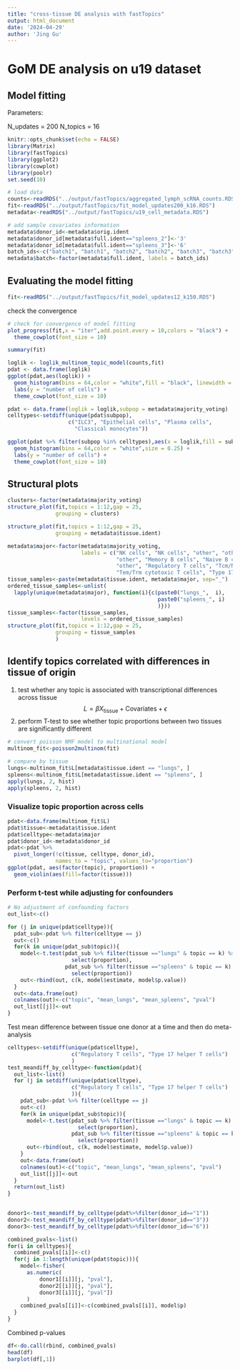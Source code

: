 ```yaml
---
title: "cross-tissue DE analysis with fastTopics"
output: html_document
date: '2024-04-29'
author: 'Jing Gu'
---
```

# GoM DE analysis on u19 dataset

## Model fitting 

Parameters: 

N_updates = 200
N_topics = 16
```r
knitr::opts_chunk$set(echo = FALSE)
library(Matrix)
library(fastTopics)
library(ggplot2)
library(cowplot)
library(poolr)
set.seed(10)

# load data
counts<-readRDS("../output/fastTopics/aggregated_lymph_scRNA_counts.RDS")
fit<-readRDS("../output/fastTopics/fit_model_updates200_k16.RDS")
metadata<-readRDS("../output/fastTopics/u19_cell_metadata.RDS")

# add sample covariates information
metadata$donor_id<-metadata$orig.ident
metadata$donor_id[metadata$full.ident=="spleens_2"]<-'3'
metadata$donor_id[metadata$full.ident=="spleens_3"]<-'6'
batch_ids<-c("batch1", "batch1", "batch2", "batch2", "batch3", "batch3", "batch1", "batch2", "batch3")
metadata$batch<-factor(metadata$full.ident, labels = batch_ids)


```


## Evaluating the model fitting
```r
fit<-readRDS("../output/fastTopics/fit_model_updates12_k150.RDS")
```

check the convergence
```r
# check for convergence of model fitting 
plot_progress(fit,x = "iter",add.point.every = 10,colors = "black") +
  theme_cowplot(font_size = 10)

summary(fit)
```

```r
loglik <- loglik_multinom_topic_model(counts,fit)
pdat <- data.frame(loglik)
ggplot(pdat,aes(loglik)) +
  geom_histogram(bins = 64,color = "white",fill = "black", linewidth = 0.25) +
  labs(y = "number of cells") +
  theme_cowplot(font_size = 10)

```

```r
pdat <- data.frame(loglik = loglik,subpop = metadata$majority_voting)
celltypes<-setdiff(unique(pdat$subpop),
                   c("ILC3", "Epithelial cells", "Plasma cells",
                     "Classical monocytes"))

ggplot(pdat %>% filter(subpop %in% celltypes),aes(x = loglik,fill = subpop)) +
  geom_histogram(bins = 64,color = "white",size = 0.25) +
  labs(y = "number of cells") +
  theme_cowplot(font_size = 10)
```
## Structural plots
```r
clusters<-factor(metadata$majority_voting)
structure_plot(fit,topics = 1:12,gap = 25,
               grouping = clusters) 
```

```r
structure_plot(fit,topics = 1:12,gap = 25,
               grouping = metadata$tissue.ident) 
```
```r
metadata$major<-factor(metadata$majority_voting, 
                       labels = c("NK cells", "NK cells", "other", "other",
                                  "other", "Memory B cells", "Naive B cells",
                                  "other", "Regulatory T cells", "Tcm/Naive helper T cells",
                                  "Tem/Trm cytotoxic T cells", "Type 17 helper T cells"))
tissue_samples<-paste(metadata$tissue.ident, metadata$major, sep="_")
ordered_tissue_samples<-unlist(
  lapply(unique(metadata$major), function(i){c(paste0("lungs_",  i),
                                               paste0("spleens_", i)
                                               )}))
tissue_samples<-factor(tissue_samples,
                       levels = ordered_tissue_samples)
structure_plot(fit,topics = 1:12,gap = 25,
               grouping = tissue_samples
               ) 
```



## Identify topics correlated with differences in tissue of origin
1. test whether any topic is associated with transcriptional differences across tissue
$$
L  = \beta X_{\text{tissue}} + \text{Covariates} + \epsilon
$$
2. perform T-test to see whether topic proportions between two tissues are significantly different
```r
# convert poisson NMF model to multinational model
multinom_fit<-poisson2multinom(fit)

# compare by tissue
lungs<-multinom_fit$L[metadata$tissue.ident == "lungs", ]
spleens<-multinom_fit$L[metadata$tissue.ident == "spleens", ]
apply(lungs, 2, hist)
apply(spleens, 2, hist)
```
### Visualize topic proportion across cells

```r
pdat<-data.frame(multinom_fit$L)
pdat$tissue<-metadata$tissue.ident
pdat$celltype<-metadata$major
pdat$donor_id<-metadata$donor_id
pdat<-pdat %>%
  pivot_longer(!c(tissue, celltype, donor_id), 
               names_to = "topic", values_to="proportion")
ggplot(pdat, aes(factor(topic), proportion)) + 
  geom_violin(aes(fill=factor(tissue)))
```
### Perform t-test while adjusting for confounders

```r
# No adjustment of confounding factors
out_list<-c()

for (j in unique(pdat$celltype)){
  pdat_sub<-pdat %>% filter(celltype == j)
  out<-c()
  for(k in unique(pdat_sub$topic)){
    model<-t.test(pdat_sub %>% filter(tissue =="lungs" & topic == k) %>% 
                    select(proportion),
                  pdat_sub %>% filter(tissue =="spleens" & topic == k) %>% 
                    select(proportion))
    out<-rbind(out, c(k, model$estimate, model$p.value))
  }
  out<-data.frame(out)
  colnames(out)<-c("topic", "mean_lungs", "mean_spleens", "pval")
  out_list[[j]]<-out
}

```
Test mean difference between tissue one donor at a time and then do meta-analysis

```r
celltypes<-setdiff(unique(pdat$celltype),
                    c("Regulatory T cells", "Type 17 helper T cells")
                    )
test_meandiff_by_celltype<-function(pdat){
  out_list<-list()
  for (j in setdiff(unique(pdat$celltype),
                    c("Regulatory T cells", "Type 17 helper T cells")
                    )){
    pdat_sub<-pdat %>% filter(celltype == j)
    out<-c()
    for(k in unique(pdat_sub$topic)){
      model<-t.test(pdat_sub %>% filter(tissue =="lungs" & topic == k) %>% 
                      select(proportion),
                    pdat_sub %>% filter(tissue =="spleens" & topic == k) %>% 
                      select(proportion))
      out<-rbind(out, c(k, model$estimate, model$p.value))
    }
    out<-data.frame(out)
    colnames(out)<-c("topic", "mean_lungs", "mean_spleens", "pval")
    out_list[[j]]<-out
  }
  return(out_list)
}
  

donor1<-test_meandiff_by_celltype(pdat%>%filter(donor_id=="1"))
donor2<-test_meandiff_by_celltype(pdat%>%filter(donor_id=="3"))
donor3<-test_meandiff_by_celltype(pdat%>%filter(donor_id=="6"))

combined_pvals<-list()
for(i in celltypes){
  combined_pvals[[i]]<-c()
  for(j in 1:length(unique(pdat$topic))){
    model<-fisher(
      as.numeric(
          donor1[[i]][j, "pval"],
          donor2[[i]][j, "pval"],
          donor3[[i]][j, "pval"])
      )
    combined_pvals[[i]]<-c(combined_pvals[[i]], model$p)
  }
}

```
Combined p-values 
```r

df<-do.call(rbind, combined_pvals)
head(df)
barplot(df[,1])

```






